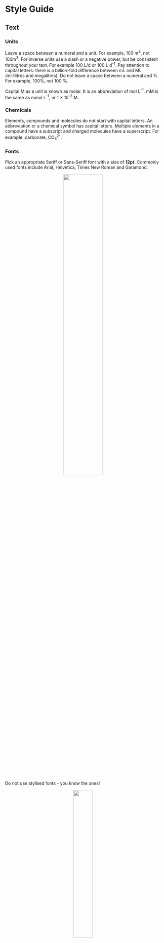 # Style Guide {#StyleGuide .unnumbered}

## Text {.unnumbered}

### Units {.unnumbered}

Leave a space between a numeral and a unit. For example, 100 m^3^, not 100m^3^. For inverse units use a slash or a negative power, but be consistent throughout your text. For example 100 L/d or 100 L d^-1^. Pay attention to capital letters: there is a billion-fold difference between mL and ML (millilitres and megalitres). Do not leave a space between a numeral and %. For example, 100%, not 100 %.

Capital M as a unit is known as molar. It is an abbreviation of mol L^-1^. mM is the same as mmol L^-1^, or 1 $\times$ 10^-3^ M.

### Chemicals

Elements, compounds and molecules do not start with capital letters. An abbreviation or a chemical symbol has capital letters. Multiple elements in a compound have a subscript and charged molecules have a superscript. For example, carbonate, CO~3~^2-^.

### Fonts {.unnumbered}

Pick an appropriate Seriff or Sans-Seriff font with a size of **12pt**. Commonly used fonts include Arial, Helvetica, Times New Roman and Garamond.

<center>![](images/styleguide/good-fonts.png){width="50%"}</center>

Do not use stylised fonts - you know the ones!

<center>![](images/styleguide/bad-fonts.png){width="35%"}</center>

### Paragraphs {.unnumbered}

Format your paragraphs with the following:

-   **Line spacing:** 1.5pt
-   **Section headings:** 14pt font size and in bold
-   **Margins:** 2cm margins on all sides i.e. top, bottom, left, and right margins

<center>![](images/styleguide/paragraph.png){width="80%"}</center>

Use consistent approach when capatalising your headers/titles:

-   Capitalise at least the first and last word
-   Don't capitalise conjunctions, prepositions, and articles (e.g. the, an, a)

<center>![](images/styleguide/headings.png){width="75%"}</center>

## Figures {.unnumbered}

### Positioning

Put the figure after it is referred to in the text for the first time, so that the figure is below. Refer to every figure and make sure the figure caption is updated to the right number.

### 3D {.unnumbered}

Do not use 3D plots to visualise your data! They easily misrepresent data and, more often than not, look visually jarring. They can be appropriate for certain types of scatterplots or surface plots when there is a third dimension to the data.

### Colour {.unnumbered}

Rarely are the defaults the best choice for your figure.

When selecting a colour palette:

-   Consider the saturation and brightness of your colours

-   Be considerate of colour blindness and of how colours are commonly interpreted, i.e. if you were mapping surface temperatures you would not use red to colour the cold areas and blue for the hot

-   Use black font and black lines for the axes

-   Do not put a border around the figure

### Captions {.unnumbered}

Captions are positioned below a figure and above a table. They contain a useful description to assist the interpretation of the figure or table. Do not include a title as your caption renders this redundant!

### Timeseries axis {.unnumbered}

If you have a date axis, arrange the dates so that they can be read.

![](images/styleguide/Goodgraphs/Slide4.PNG){width="80%"}

Do not let them all crash into each other.

If you have a timespan of many years, do not include days and months in the date tick label. For example, between 1950 and 2000, it does not matter to the reader that a point occurred on 1 January.

![](images/styleguide/Goodgraphs/Slide5.PNG){width="80%"}

### Multipanel plots {.unnumbered}

### Unnecessary regressions {.unnumbered}

Do not include a trendline for a series of data that you have calculated yourself. If y = 2x, and you calculate y over a series of x values, a linear regression of this calculation will give you a formula of 2x, with an r^2^ of 1. This regression is not helpful.

![](images/styleguide/Goodgraphs/Slide3.PNG){width="80%"}

### Good graphs {.unnumbered}

Include axis labels, with units. Use a legend if you have more than one data series. Spread your tick marks out nicely. Use black lines for the axes and black font for the text.

![](images/styleguide/Goodgraphs/Slide1.PNG){width="80%"}

![](images/styleguide/Goodgraphs/Slide2.PNG){width="80%"}

### Bad graphs {.unnumbered}

The following graphs leave a lot to be desired! They misrepresent data, lack critical details, and are visually jarring. Take a look at each and read the marker's feedback to get an idea of how your graphs will be assessed.

**Figure 1:**

<center>![](images/styleguide/bad-graph-1.png){width="80%"}</center>

Feedback:

-   This is a graph of one number on a completely arbitrary scale
-   We've been told it's the total 3 times but not what it's a total of!
-   5 decimal places! With the scale of this y-axis decimal places are serving no useful purpose here
-   There's no units or y-axis label and a title has been used instead of a figure caption

**Figure 2:**

<center>![](images/styleguide/bad-graph-2.png){width="80%"}</center>

Feedback:

-   A 3D visualisation is being used for 2D data
-   No axis labels or units
-   Missing a legend for the two lines plotted

**Figure 3:**

<center>![](images/styleguide/bad-graph-3.png){width="80%"}</center>

Feedback:

-   A pie chart of what?
-   Missing units and a legend
-   Pie charts are a poor choice of visualisation for comparing numbers. The human eye is much less able to distinguish differences of scale for data represented as sectors of a circle compared to rectangles on a bar chart

### Superfluous images {.unnumbered}

Unless specified, your assessments are not picture books! Do not use figures to arbitrarily lengthen your report and add visual clutter. Justify the purpose of each figure you include. When used well, figures should support your writing and illustrate key points to the reader.

<center>![](images/styleguide/superfluous.png){width="80%"}</center>

## Tables {.unnumbered}

All tables must be styled as per the following:

-   **Table font size:** All table information is to be in 10pt font
-   **Line spacing:** Within a table, line spacing is to single line spacing
-   **Decimals:** Within a table column a common decimal place format is to be used
-   **Heading separator:** A single solid line is to be used to separate column headings from numbers
-   **Caption location:** The table caption must be placed above the table
-   **Caption label font:** The caption label is to be in 12pt font
-   **Caption label line spacing:** The caption label line spacing is to be single line spacing
-   **Sub-groups:** Identification of subgroups with a line is optional
-   **Pooled group:** Identification of a pooled group with a dashed line is optional

<center>

```r
knitr::include_graphics("images/styleguide/table.png")
```

</center>

## Referencing {.unnumbered}

When completing academic work it is essential that you refer to the sources of information within your text, and professionally adhere to referencing standards. Marks will be deducted for inadequate, or poor quality referencing. Complete details of these works should be arranged alphabetically in a reference list at the end of any document or report you submit.

You are permitted to use Harvard or APA reference style. The choice is up to you as long as it is used consistently throughout the document.

1)  When referring to a specific page or pages of a reference:

> Labaree (2006, p. 17) disputed the evidence.

> The findings are suppored in the literature (Labaree, 2006, p.17-18).

2)  When referring to more than one work by the same author(s):

> Fink and Brayman (2004, 2006) expressed similar doubts.

3)  When referring to more than one work in the same year:

> Research in this field has progressed rapidly (Hargreave,s 2005a) (Hargreaves 2005b).

4)  When there are two authors:

> There is mounting evidence of these trends (Tilbury & Wortman, 2003).

> The study built on earlier work by Tilbury and Wortman (2003).

5)  When there are three or more authors:

> New research as revealed substantial differences (Leithwood et al., 1999).

6)  When referring to a publication that has no specific author, but which was written by an organization:

> Global concern is increasing (UNESCO, 1992).

7)  When citing 3 or more works that support the same argument:

> There is a strong concensus in the literature (Andrews, 2015; Brown & Baldwin, 2012; Carter et al., 2016).

## Submissions {.unnumbered}

When uploading your assessments, only submit your work in PDF format - not Word's *.docx*. In Word, you can export your documents to PDF via *File -\> Save As... -\> File Format -\> PDF -\> Save*.

<center>![](images/styleguide/files.png){width="80%"}</center>
